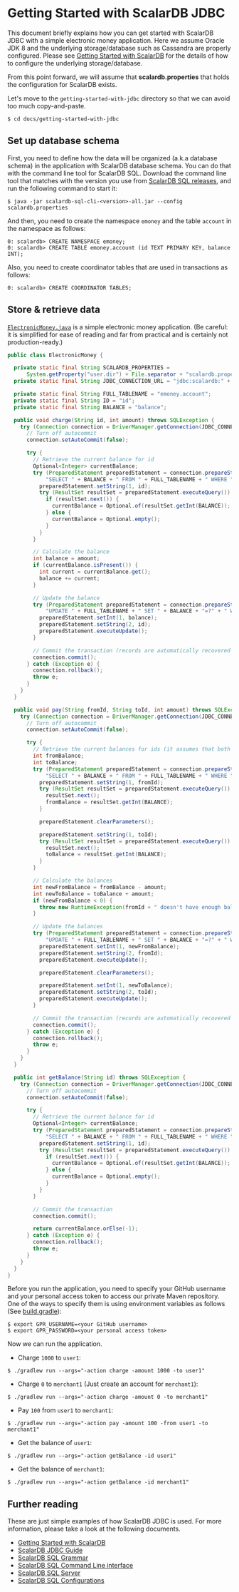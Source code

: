 # Getting Started with ScalarDB JDBC

This document briefly explains how you can get started with ScalarDB JDBC with a simple electronic money application.
Here we assume Oracle JDK 8 and the underlying storage/database such as Cassandra are properly configured.
Please see [Getting Started with ScalarDB](https://github.com/scalar-labs/scalardb/blob/master/docs/getting-started-with-scalardb.md) for the details of how to configure the underlying storage/database.

From this point forward, we will assume that **scalardb.properties** that holds the configuration for ScalarDB exists.

Let's move to the `getting-started-with-jdbc` directory so that we can avoid too much copy-and-paste.
```shell
$ cd docs/getting-started-with-jdbc
```

## Set up database schema

First, you need to define how the data will be organized (a.k.a database schema) in the application with ScalarDB database schema.
You can do that with the command line tool for ScalarDB SQL.
Download the command line tool that matches with the version you use from [ScalarDB SQL releases](https://github.com/scalar-labs/scalardb-sql/releases), and run the following command to start it:

```shell
$ java -jar scalardb-sql-cli-<version>-all.jar --config scalardb.properties
```

And then, you need to create the namespace `emoney` and the table `account` in the namespace as follows:

```shell
0: scalardb> CREATE NAMESPACE emoney;
0: scalardb> CREATE TABLE emoney.account (id TEXT PRIMARY KEY, balance INT);
```

Also, you need to create coordinator tables that are used in transactions as follows:

```shell
0: scalardb> CREATE COORDINATOR TABLES;
```

## Store & retrieve data

[`ElectronicMoney.java`](./getting-started-with-jdbc/src/main/java/sample/ElectronicMoney.java) is a simple electronic money application.
(Be careful: it is simplified for ease of reading and far from practical and is certainly not production-ready.)

```java
public class ElectronicMoney {

  private static final String SCALARDB_PROPERTIES =
      System.getProperty("user.dir") + File.separator + "scalardb.properties";
  private static final String JDBC_CONNECTION_URL = "jdbc:scalardb:" + SCALARDB_PROPERTIES;

  private static final String FULL_TABLENAME = "emoney.account";
  private static final String ID = "id";
  private static final String BALANCE = "balance";

  public void charge(String id, int amount) throws SQLException {
    try (Connection connection = DriverManager.getConnection(JDBC_CONNECTION_URL)) {
      // Turn off autocommit
      connection.setAutoCommit(false);

      try {
        // Retrieve the current balance for id
        Optional<Integer> currentBalance;
        try (PreparedStatement preparedStatement = connection.prepareStatement(
            "SELECT " + BALANCE + " FROM " + FULL_TABLENAME + " WHERE " + ID + "=?")) {
          preparedStatement.setString(1, id);
          try (ResultSet resultSet = preparedStatement.executeQuery()) {
            if (resultSet.next()) {
              currentBalance = Optional.of(resultSet.getInt(BALANCE));
            } else {
              currentBalance = Optional.empty();
            }
          }
        }

        // Calculate the balance
        int balance = amount;
        if (currentBalance.isPresent()) {
          int current = currentBalance.get();
          balance += current;
        }

        // Update the balance
        try (PreparedStatement preparedStatement = connection.prepareStatement(
            "UPDATE " + FULL_TABLENAME + " SET " + BALANCE + "=?" + " WHERE " + ID + "=?")) {
          preparedStatement.setInt(1, balance);
          preparedStatement.setString(2, id);
          preparedStatement.executeUpdate();
        }

        // Commit the transaction (records are automatically recovered in case of failure)
        connection.commit();
      } catch (Exception e) {
        connection.rollback();
        throw e;
      }
    }
  }

  public void pay(String fromId, String toId, int amount) throws SQLException {
    try (Connection connection = DriverManager.getConnection(JDBC_CONNECTION_URL)) {
      // Turn off autocommit
      connection.setAutoCommit(false);

      try {
        // Retrieve the current balances for ids (it assumes that both accounts exist)
        int fromBalance;
        int toBalance;
        try (PreparedStatement preparedStatement = connection.prepareStatement(
            "SELECT " + BALANCE + " FROM " + FULL_TABLENAME + " WHERE " + ID + "=?")) {
          preparedStatement.setString(1, fromId);
          try (ResultSet resultSet = preparedStatement.executeQuery()) {
            resultSet.next();
            fromBalance = resultSet.getInt(BALANCE);
          }

          preparedStatement.clearParameters();

          preparedStatement.setString(1, toId);
          try (ResultSet resultSet = preparedStatement.executeQuery()) {
            resultSet.next();
            toBalance = resultSet.getInt(BALANCE);
          }
        }

        // Calculate the balances
        int newFromBalance = fromBalance - amount;
        int newToBalance = toBalance + amount;
        if (newFromBalance < 0) {
          throw new RuntimeException(fromId + " doesn't have enough balance.");
        }

        // Update the balances
        try (PreparedStatement preparedStatement = connection.prepareStatement(
            "UPDATE " + FULL_TABLENAME + " SET " + BALANCE + "=?" + " WHERE " + ID + "=?")) {
          preparedStatement.setInt(1, newFromBalance);
          preparedStatement.setString(2, fromId);
          preparedStatement.executeUpdate();

          preparedStatement.clearParameters();

          preparedStatement.setInt(1, newToBalance);
          preparedStatement.setString(2, toId);
          preparedStatement.executeUpdate();
        }

        // Commit the transaction (records are automatically recovered in case of failure)
        connection.commit();
      } catch (Exception e) {
        connection.rollback();
        throw e;
      }
    }
  }

  public int getBalance(String id) throws SQLException {
    try (Connection connection = DriverManager.getConnection(JDBC_CONNECTION_URL)) {
      // Turn off autocommit
      connection.setAutoCommit(false);

      try {
        // Retrieve the current balance for id
        Optional<Integer> currentBalance;
        try (PreparedStatement preparedStatement = connection.prepareStatement(
            "SELECT " + BALANCE + " FROM " + FULL_TABLENAME + " WHERE " + ID + "=?")) {
          preparedStatement.setString(1, id);
          try (ResultSet resultSet = preparedStatement.executeQuery()) {
            if (resultSet.next()) {
              currentBalance = Optional.of(resultSet.getInt(BALANCE));
            } else {
              currentBalance = Optional.empty();
            }
          }
        }

        // Commit the transaction
        connection.commit();

        return currentBalance.orElse(-1);
      } catch (Exception e) {
        connection.rollback();
        throw e;
      }
    }
  }
}
```

Before you run the application, you need to specify your GitHub username and your personal access token to access our private Maven repository.
One of the ways to specify them is using environment variables as follows (See [build.gradle](./getting-started-with-jdbc/build.gradle)):

```shell
$ export GPR_USERNAME=<your GitHub username>
$ export GPR_PASSWORD=<your personal access token>
```

Now we can run the application.

- Charge `1000` to `user1`:
```shell
$ ./gradlew run --args="-action charge -amount 1000 -to user1"
```

- Charge `0` to `merchant1` (Just create an account for `merchant1`):
```shell
$ ./gradlew run --args="-action charge -amount 0 -to merchant1"
```

- Pay `100` from `user1` to `merchant1`:
```shell
$ ./gradlew run --args="-action pay -amount 100 -from user1 -to merchant1"
```

- Get the balance of `user1`:
```shell
$ ./gradlew run --args="-action getBalance -id user1"
```

- Get the balance of `merchant1`:
```shell
$ ./gradlew run --args="-action getBalance -id merchant1"
```

## Further reading

These are just simple examples of how ScalarDB JDBC is used. For more information, please take a look at the following documents.

* [Getting Started with ScalarDB](https://github.com/scalar-labs/scalardb/blob/master/docs/getting-started-with-scalardb.md)
* [ScalarDB JDBC Guide](jdbc-guide.mdx)
* [ScalarDB SQL Grammar](grammar.mdx)
* [ScalarDB SQL Command Line interface](command-line-interface.mdx)
* [ScalarDB SQL Server](sql-server.mdx)
* [ScalarDB SQL Configurations](configurations.mdx)
